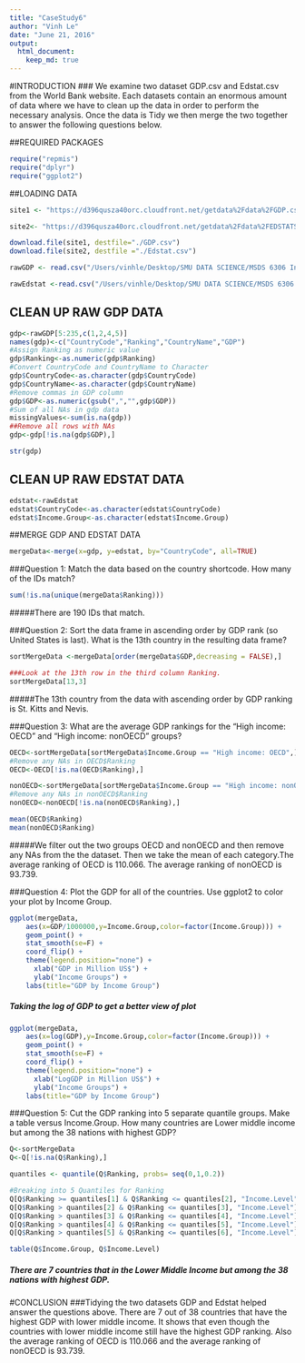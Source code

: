 ```yaml
---
title: "CaseStudy6"
author: "Vinh Le"
date: "June 21, 2016"
output: 
  html_document:
    keep_md: true
---
```


#INTRODUCTION
### We examine two dataset GDP.csv and Edstat.csv from the World Bank website. Each datasets contain an enormous amount of data where we have to clean up the data in order to perform the necessary analysis. Once the data is Tidy we then merge the two together to answer the following questions below. 


##REQUIRED PACKAGES
```R
require("repmis")
require("dplyr")
require("ggplot2")
```
##LOADING DATA
```r
site1 <- "https://d396qusza40orc.cloudfront.net/getdata%2Fdata%2FGDP.csv"

site2<- "https://d396qusza40orc.cloudfront.net/getdata%2Fdata%2FEDSTATS_Country.csv"

download.file(site1, destfile="./GDP.csv")
download.file(site2, destfile ="./Edstat.csv")

rawGDP <- read.csv("/Users/vinhle/Desktop/SMU DATA SCIENCE/MSDS 6306 Intro to Data Science/Unit 6/Case Study/GDP.csv", header=TRUE)

rawEdstat <-read.csv("/Users/vinhle/Desktop/SMU DATA SCIENCE/MSDS 6306 Intro to Data Science/Unit 6/Case Study/Edstat.csv", header=TRUE)
```
## CLEAN UP RAW GDP DATA
```r
gdp<-rawGDP[5:235,c(1,2,4,5)]
names(gdp)<-c("CountryCode","Ranking","CountryName","GDP")
#Assign Ranking as numeric value
gdp$Ranking<-as.numeric(gdp$Ranking)
#Convert CountryCode and CountryName to Character
gdp$CountryCode<-as.character(gdp$CountryCode)
gdp$CountryName<-as.character(gdp$CountryName)
#Remove commas in GDP column
gdp$GDP<-as.numeric(gsub(",","",gdp$GDP))
#Sum of all NAs in gdp data
missingValues<-sum(is.na(gdp))
##Remove all rows with NAs
gdp<-gdp[!is.na(gdp$GDP),]
```

```r
str(gdp)
```

## CLEAN UP RAW EDSTAT DATA
```r
edstat<-rawEdstat
edstat$CountryCode<-as.character(edstat$CountryCode)
edstat$Income.Group<-as.character(edstat$Income.Group)

```
##MERGE GDP AND EDSTAT DATA
```r
mergeData<-merge(x=gdp, y=edstat, by="CountryCode", all=TRUE)

```

###Question 1: Match the data based on the country shortcode. How many of the IDs match? 
```r
sum(!is.na(unique(mergeData$Ranking)))
```
#####There are 190 IDs that match. 


###Question 2: 	Sort the data frame in ascending order by GDP rank (so United States is last). What is the 13th country in the resulting data frame?
```r
sortMergeData <-mergeData[order(mergeData$GDP,decreasing = FALSE),]

###Look at the 13th row in the third column Ranking.
sortMergeData[13,3]
```
#####The 13th country from the data with ascending order by GDP ranking is St. Kitts and Nevis.


###Question 3: 	What are the average GDP rankings for the "High income: OECD" and "High income: nonOECD" groups? 
```r
OECD<-sortMergeData[sortMergeData$Income.Group == "High income: OECD",]
#Remove any NAs in OECD$Ranking
OECD<-OECD[!is.na(OECD$Ranking),]

nonOECD<-sortMergeData[sortMergeData$Income.Group == "High income: nonOECD",]
#Remove any NAs in nonOECD$Ranking
nonOECD<-nonOECD[!is.na(nonOECD$Ranking),]
```

```r
mean(OECD$Ranking)
mean(nonOECD$Ranking)
```
#####We filter out the two groups OECD and nonOECD and then remove any NAs from the the dataset. Then we take the mean of each category.The average ranking of OECD is 110.066. The average ranking of nonOECD is 93.739.


###Question 4:  Plot the GDP for all of the countries. Use ggplot2 to color your plot by Income Group.
```r
ggplot(mergeData,
    aes(x=GDP/1000000,y=Income.Group,color=factor(Income.Group))) +
    geom_point() +
    stat_smooth(se=F) +
    coord_flip() +
    theme(legend.position="none") +
      xlab("GDP in Million US$") +
      ylab("Income Groups") +
    labs(title="GDP by Income Group")
```

##### Taking the log of GDP to get a better view of plot

```r
ggplot(mergeData,
    aes(x=log(GDP),y=Income.Group,color=factor(Income.Group))) +
    geom_point() +
    stat_smooth(se=F) +
    coord_flip() +
    theme(legend.position="none") +
      xlab("LogGDP in Million US$") +
      ylab("Income Groups") +
    labs(title="GDP by Income Group")
```


###Question 5: Cut the GDP ranking into 5 separate quantile groups. Make a table versus Income.Group. How many countries are Lower middle income but among the 38 nations with highest GDP?
```r
Q<-sortMergeData
Q<-Q[!is.na(Q$Ranking),]

quantiles <- quantile(Q$Ranking, probs= seq(0,1,0.2))

#Breaking into 5 Quantiles for Ranking
Q[Q$Ranking >= quantiles[1] & Q$Ranking <= quantiles[2], "Income.Level"] <- "Q1"
Q[Q$Ranking > quantiles[2] & Q$Ranking <= quantiles[3], "Income.Level"] <- "Q2"
Q[Q$Ranking > quantiles[3] & Q$Ranking <= quantiles[4], "Income.Level"] <- "Q3"
Q[Q$Ranking > quantiles[4] & Q$Ranking <= quantiles[5], "Income.Level"] <- "Q4"
Q[Q$Ranking > quantiles[5] & Q$Ranking <= quantiles[6], "Income.Level"] <- "Q5"

table(Q$Income.Group, Q$Income.Level)
```
##### There are 7 countries that in the Lower Middle Income but among the 38 nations with highest GDP.


#CONCLUSION
###Tidying the two datasets GDP and Edstat helped answer the questions above. There are 7 out of 38 countries that have the highest GDP with lower middle income. It shows that even though the countries with lower middle income still have the highest GDP ranking. Also the average ranking of OECD is 110.066 and the average ranking of nonOECD is 93.739.


